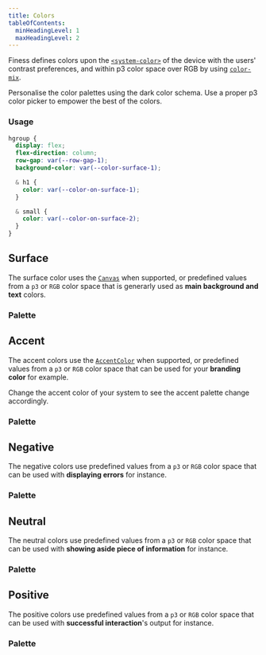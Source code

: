 ```yaml
---
title: Colors
tableOfContents:
  minHeadingLevel: 1
  maxHeadingLevel: 2
---
```






Finess defines colors upon the [`<system-color>`](https://developer.mozilla.org/en-US/docs/Web/CSS/system-color#mark) of the device with the users' contrast preferences, and within p3 color space over RGB by using [`color-mix`](https://developer.mozilla.org/en-US/docs/Web/CSS/color_value/color-mix).

<aside>Personalise the color palettes using the dark color schema. Use a proper p3 color picker to empower the best of the colors.</aside>

### Usage

```css "var(--color-on-surface-1)" "var(--color-on-surface-2)" "var(--color-surface-1)"
hgroup {
  display: flex;
  flex-direction: column;
  row-gap: var(--row-gap-1);
  background-color: var(--color-surface-1);

  & h1 {
    color: var(--color-on-surface-1);
  }

  & small {
    color: var(--color-on-surface-2);
  }
}
```

<Colors>

  ## Surface

  The surface color uses the [`Canvas`](https://developer.mozilla.org/en-US/docs/Web/CSS/system-color#mark) when supported, or predefined values from a `p3` or `RGB` color space that is generarly used as <strong>main background and text</strong> colors.

  <ColorSurface />

  ### Palette
  
  <PaletteSurface />

  ## Accent

  The accent colors use the [`AccentColor`](https://developer.mozilla.org/en-US/docs/Web/CSS/system-color#mark) when supported, or predefined values from a `p3` or `RGB` color space that can be used for your <strong>branding color</strong> for example.

  <aside>Change the accent color of your system to see the accent palette change accordingly.</aside>

  <ColorAccent />

  ### Palette

  <PaletteAccent />

  ## Negative

  The negative colors use predefined values from a `p3` or `RGB` color space that can be used with <strong>displaying errors</strong> for instance.

  <ColorNegative />

  ### Palette

  <PaletteNegative />

  ## Neutral

  The neutral colors use predefined values from a `p3` or `RGB` color space that can be used with <strong>showing aside piece of information</strong> for instance.

  <ColorNeutral />

  ### Palette

  <PaletteNeutral />

  ## Positive

  The positive colors use predefined values from a `p3` or `RGB` color space that can be used with <strong>successful interaction</strong>'s output for instance.

  <ColorPositive />

  ### Palette

  <PalettePositive />

</Colors>
